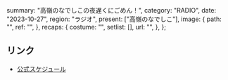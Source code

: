   summary: "高嶺のなでしこの夜遅くにごめん！",
  category: "RADIO",
  date: "2023-10-27",
  region: "ラジオ",
  present: ["高嶺のなでしこ"],
  image: {
    path: "",
    ref: "",
  },
  recaps: {
    costume: "",
    setlist: [],
    url: "",
  },
};

## リンク

- [公式スケジュール](https://takanenonadeshiko.jp/?p=1009)
